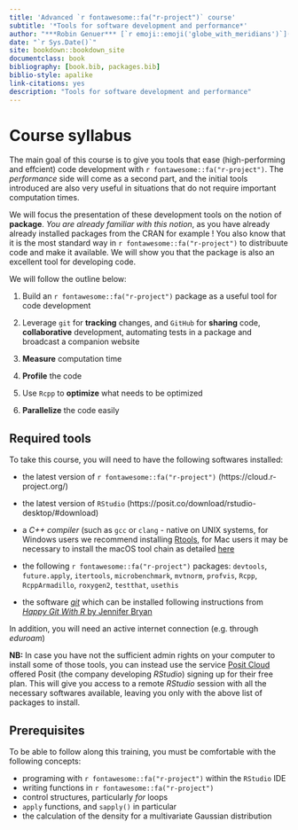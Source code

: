 ```yaml
--- 
title: 'Advanced `r fontawesome::fa("r-project")` course'
subtitle: '*Tools for software development and performance*'
author: "***Robin Genuer*** [`r emoji::emoji('globe_with_meridians')`](https://robin.genuer.fr/) & ***Boris Hejblum*** [`r emoji::emoji('globe_with_meridians')`](https://borishejblum.science/)"
date: "`r Sys.Date()`"
site: bookdown::bookdown_site
documentclass: book
bibliography: [book.bib, packages.bib]
biblio-style: apalike
link-citations: yes
description: "Tools for software development and performance"
---
```


# Course syllabus {-}

The main goal of this course is to give you tools that ease (high-performing and effcient) code development with `r fontawesome::fa("r-project")`. The *performance* side will come as a second part, and the initial tools introduced are also very useful in situations that do not require
important computation times.

We will focus the presentation of these development tools on the notion of **package**. *You are already familiar with this notion*, as you have already
already installed packages from the CRAN for example ! You also know that it is the most standard way in `r fontawesome::fa("r-project")` to distribuute code and make it available.
We will show you that the package is also an excellent tool for developing code.


We will follow the outline below:

 1. Build an `r fontawesome::fa("r-project")` package as a useful tool for code development

 2. Leverage `git` for **tracking** changes, and `GitHub` for **sharing** code, **collaborative** development, automating tests in a package and broadcast a companion website

 3. **Measure** computation time

 4. **Profile** the code

 5. Use `Rcpp` to **optimize** what needs to be optimized

 6. **Parallelize** the code easily


## Required tools {-}

To take this course, you will need to have the following softwares installed:

  - the latest version of `r fontawesome::fa("r-project")` (https://cloud.r-project.org/)

  - the latest version of `RStudio` (https://posit.co/download/rstudio-desktop/#download)

  - a *C++ compiler* (such as `gcc` or `clang` - native on UNIX systems, 
	for Windows users we recommend installing 
	[Rtools](https://cran.r-project.org/bin/windows/Rtools/), for 
	Mac users it may be necessary to install the macOS tool chain as detailed [here](https://mac.r-project.org/tools/)

  - the following `r fontawesome::fa("r-project")` packages: `devtools`, `future.apply`, `itertools`, `microbenchmark`, `mvtnorm`, `profvis`, `Rcpp`, `RcppArmadillo`, `roxygen2`, `testthat`, `usethis`

  - the software [*git*](https://git-scm.com/) which can be installed following instructions from [*Happy Git With R* by Jennifer Bryan](https://happygitwithr.com/install-git.html)
  
In addition, you will need an active internet connection (e.g. through *eduroam*)

**NB:** In case you have not the sufficient admin rights on your computer to install some of those tools, you can instead use the service [Posit Cloud](https://posit.cloud/) offered Posit (the company developing *RStudio*) signing up for their free plan. This will give you access to a remote *RStudio* session with all the necessary softwares available, leaving you only with the above list of packages to install.


## Prerequisites {-}

To be able to follow along this training, you must be comfortable with the following concepts: 

  - programing with `r fontawesome::fa("r-project")` within the `RStudio` IDE
  - writing functions in `r fontawesome::fa("r-project")`
  - control structures, particularly *for* loops
  - `apply` functions, and `sapply()` in particular
  - the calculation of the density for a multivariate Gaussian distribution

